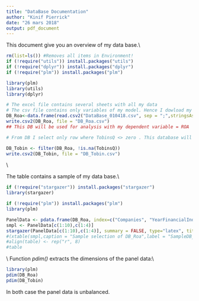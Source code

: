 ```yaml
---
title: "DataBase Documentation"
author: "Kinif Pierrick"
date: "26 mars 2018"
output: pdf_document
---
```


This document give you an overview of my data base.\\


```r
rm(list=ls()) #Removes all items in Environment!
if (!require("utils")) install.packages("utils")
if (!require("dplyr")) install.packages("dplyr")
if (!require("plm")) install.packages("plm")

library(plm)
library(utils)
library(dplyr)

# The excel file contains several sheets with all my data
# The csv file contains only variables of my model. Hence I dowload my DB with read.csv2
DB_Roa<-data.frame(read.csv2("DataBase_010418.csv", sep = ";",stringsAsFactors=FALSE, header = TRUE ))
write.csv2(DB_Roa, file = "DB_Roa.csv")
## This DB will be used for analysis with my dependent variable = ROA

# From DB I select only row where TobinsQ <> zero . This database will be used when my dependent vairable = TobinsQ

DB_Tobin <- filter(DB_Roa, !is.na(TobinsQ))
write.csv2(DB_Tobin, file = "DB_Tobin.csv")
```
\\


The table \ref{Smpl} contains a sample of my data base.\\


```r
if (!require("stargazer")) install.packages("stargazer")
library(stargazer)

if (!require("plm")) install.packages("plm")
library(plm)

PanelData <- pdata.frame(DB_Roa, index=c("Companies", "YearFinancialIndicator"))
smpl <- PanelData[c(1:10),c(1:4)]
stargazer(PanelData[c(1:10),c(1:4)], summary = FALSE, type="latex", title = "Sample selection of the data base", label="Smpl", table.placement = "h", digits = 2)
#(xtable(smpl,caption = "Sample selection of DB_Roa",label = "SampleDB_Roa", digits = 2)
#align(table) <- rep("r", 8)
#table
```

\\
Function *pdim()* extracts the dimensions of the panel data:\\



```r
library(plm)
pdim(DB_Roa)
pdim(DB_Tobin)
```


In both case the panel data is unbalanced.